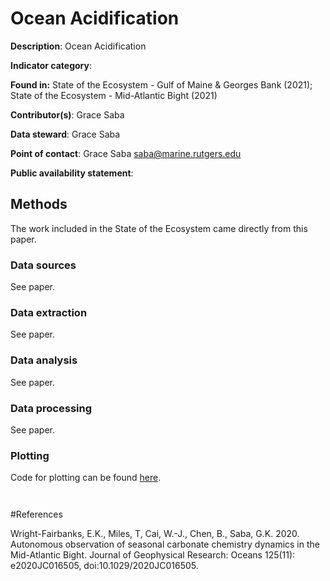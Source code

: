 # Ocean Acidification

**Description**: Ocean Acidification 

**Indicator category**: 

**Found in:** State of the Ecosystem - Gulf of Maine & Georges Bank (2021); State of the Ecosystem - Mid-Atlantic Bight (2021)

**Contributor(s)**: Grace Saba 

**Data steward**: Grace Saba

**Point of contact**: Grace Saba <saba@marine.rutgers.edu>

**Public availability statement**: 

## Methods

The work included in the State of the Ecosystem came directly from this paper. 

### Data sources

See paper.

### Data extraction

See paper.

### Data analysis

See paper.

### Data processing

See paper.

### Plotting

Code for plotting can be found [here](https://raw.githubusercontent.com/NOAA-EDAB/ecodata/master/chunk-scripts/LTL_MAB.Rmd-mab-oa-glider.R). 

```r

```

```r

```

#References 

Wright-Fairbanks, E.K., Miles, T, Cai, W.-J., Chen, B., Saba, G.K. 2020. Autonomous observation of seasonal carbonate chemistry dynamics in the Mid-Atlantic Bight. Journal of Geophysical Research: Oceans 125(11): e2020JC016505, doi:10.1029/2020JC016505.